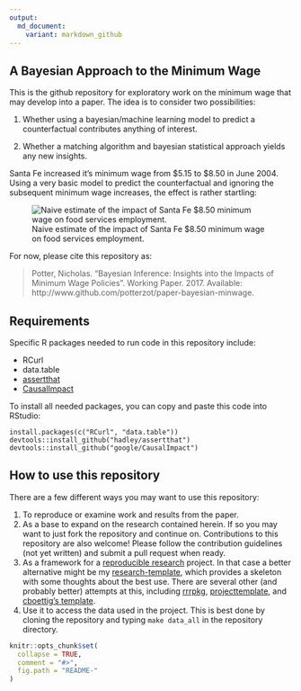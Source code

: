 ```yaml
---
output:
  md_document:
    variant: markdown_github
---
```


<!-- README.md is generated from README.Rmd. Please edit that file -->

## A Bayesian Approach to the Minimum Wage

This is the github repository for exploratory work on the minimum wage that may develop into a paper. The idea is to consider two possibilities:

1. Whether using a bayesian/machine learning model to predict a counterfactual contributes anything of interest.

2. Whether a matching algorithm and bayesian statistical approach yields any new insights.

Santa Fe increased it's minimum wage from \$5.15 to \$8.50 in June 2004. Using a very basic model to predict the counterfactual and ignoring the subsequent minimum wage increases, the effect is rather startling:

![Naive estimate of the impact of Santa Fe $8.50 minimum wage on food services employment.](output/figures/qcew_impact.png)


For now, please cite this repository as:

>  Potter, Nicholas. "Bayesian Inference: Insights into the Impacts of Minimum Wage Policies". Working Paper. 2017. Available: http://www.github.com/potterzot/paper-bayesian-minwage.

## Requirements
Specific R packages needed to run code in this repository include:

* RCurl
* data.table
* [assertthat](https://github.com/hadley/assertthat)
* [CausalImpact](https://github.com/google/CausalImpact)

To install all needed packages, you can copy and paste this code into RStudio:

```
install.packages(c("RCurl", "data.table"))
devtools::install_github("hadley/assertthat")
devtools::install_github("google/CausalImpact")
```

## How to use this repository
There are a few different ways you may want to use this repository:

1. To reproduce or examine work and results from the paper.
2. As a base to expand on the research contained herein. If so you may want to just fork the repository and continue on. Contributions to this repository are also welcome! Please follow the contribution guidelines (not yet written) and submit a pull request when ready.
3. As a framework for a [reproducible research](http://kbroman.org/Tools4RR/) project. In that case a better alternative might be my [research-template](github.com/potterzot/research-template), which provides a skeleton with some thoughts about the best use. There are several other (and probably better) attempts at this, including [rrrpkg](https://github.com/ropensci/rrrpkg), [projecttemplate](http://projecttemplate.net/), and [cboettig's template](https://github.com/cboettig/template).
3. Use it to access the data used in the project. This is best done by cloning the repository and typing `make data_all` in the repository directory.

```r
knitr::opts_chunk$set(
  collapse = TRUE,
  comment = "#>",
  fig.path = "README-"
)
```
